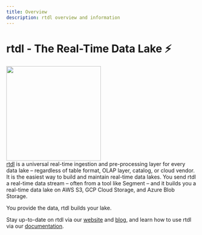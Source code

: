 ```yaml
---
title: Overview
description: rtdl overview and information
---
```


# rtdl - The Real-Time Data Lake ⚡️
<img src="/docs/assets/images/rtdl-logo.png" height="250px" width="250px"></img>  
[rtdl](https://rtdl.io) is a universal real-time ingestion and pre-processing layer for every 
data lake – regardless of table format, OLAP layer, catalog, or cloud vendor. It is the easiest 
way to build and maintain real-time data lakes. You send rtdl a real-time data stream – often 
from a tool like Segment – and it builds you a real-time data lake on AWS S3, GCP Cloud 
Storage, and Azure Blob Storage.  
  
You provide the data, rtdl builds your lake.  
  
Stay up-to-date on rtdl via our [website](https://rtdl.io/) and [blog](https://rtdl.io/blog/), 
and learn how to use rtdl via our [documentation](https://rtdl.io/docs/).
